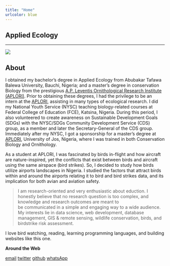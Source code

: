 ```yaml
---
title: "Home"
urlcolor: blue
---
```


__Applied Ecology__
----
******

![](field3.jpg)


## About

I obtained my bachelor’s degree in Applied Ecology from Abubakar Tafawa Balewa University, Bauchi, Nigeria; and a master's degree in conservation Biology from the prestigious [A.P. Leventis Ornithological Research Institute (APLORI)](http://aplori.org). 
Prior to obtaining these degrees, I had the privilege to be an intern at the [APLORI](http://aplori.org), assisting in many types of ecological research. I did my National Youth Service (NYSC) teaching biology-related courses at Federal College of Education (FCE), Katsina, Nigeria. During this period, I also volunteered to create awareness on Sustainable Development Goals (SDGs) with the NYSC/SDGs Community Development Service (CDS) group, as a member and later the Secretary-General of the CDS group. Immediately after my NYSC, I got a sponsorship for a master's degree at [APLORI](http://aplori.org), University of Jos, Nigeria, where I was trained in both Conservation Biology and Ornithology.

As a student at APLORI, I was fascinated by birds in-flight and how aircraft are nature-inspired, yet the conflicts that exist between birds and aircraft using the same airspace (bird strikes). So, I decided to study how birds utilize airports landscapes in Nigeria. I studied the factors that attract birds within and around the airports relating it to bird and bird strikes data, and its implication for both avian and aviation safety.


> I am research-oriented and very enthusiastic about eduction. I honestly believe that no research question is too complex, and knowledge and research outcomes are meant to be communicated in a simple and engaging way to a wide audience. My interests lie in data science, web development, database management, GIS & remote sensing, wildlife conservation, birds, and birdstrike risk assessment. 

I love bird watching, reading, learning programming languages, and building websites like this one.  



__Around the Web__

<a href="mailto:adamubello001@gmail.com" class="ion-email" title="email">email</a>  <a href="https://twitter.com/BelloDanmallam1?s=08" class="ion-social-twitter" title="twitter">twitter</a>   <a href="https://github.com/bdanmallam" class="ion-social-github" title="GitHub">github</a>  <a href="https://api.whatsapp.com/send?phone=2348038175878&text=Hi%20Bello" class="fa fa-whatsapp" title="WhatsApp">whatsApp</a>
  